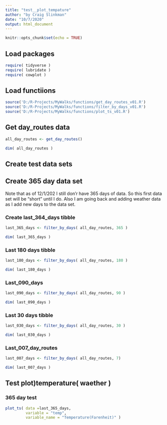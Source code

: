 ```yaml
---
title: "test__plot_tempature"
author: "by Craig Slinkman"
date: "10/7/2020"
output: html_document
---
```


```r
knitr::opts_chunk$set(echo = TRUE)
```

## Load packages

```r
require( tidyverse )
require( lubridate )
require( cowplot )
```
## Load functiions

```r
source('D:/R-Projects/MyWalks/functions/get_day_routes_v01.R')
source('D:/R-Projects/MyWalks/functions/filter_by_days_v01.R')
source('D:/R-Projects/MyWalks/functions/plot_ts_v01.R')
```

## Get day_routes data

```r
all_day_routes <- get_day_routes()

dim( all_day_routes )
```


## Create test data sets


## Create 365 day data set

Note that as of 12/1/202 I still don'r have 365 days of data.  So this first data set will be "short" until I do.  Also I am going back and adding weather data as I add new days to the data set.  

### Create last_364_days tibble

```r
last_365_days <- filter_by_days( all_day_routes, 365 )

dim( last_365_days )
```

### Last 180 days tibble

```r
last_180_days <- filter_by_days( all_day_routes, 180 )

dim( last_180_days )
```


### Last_090_days

```r
last_090_days <- filter_by_days( all_day_routes, 90 )

dim( last_090_days )

```

### Last 30 days tibble

```r
last_030_days <- filter_by_days( all_day_routes, 30 )

dim( last_030_days )
```


### Last_007_day_routes

```r
last_007_days <- filter_by_days( all_day_routes, 7)

dim( last_007_days )
```

## Test plot)temperature( waether )

### 365 day test

```r
plot_ts( data =last_365_days,
         variable = "temp",
         variable_name = "Temperature(Farenheit)" )

```


